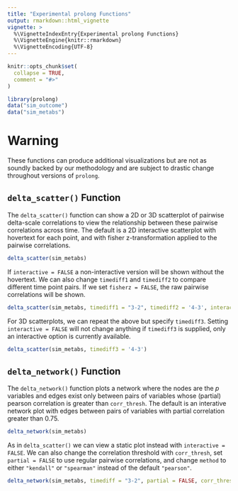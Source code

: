 ```yaml
---
title: "Experimental prolong Functions"
output: rmarkdown::html_vignette
vignette: >
  %\VignetteIndexEntry{Experimental prolong Functions}
  %\VignetteEngine{knitr::rmarkdown}
  %\VignetteEncoding{UTF-8}
---
```


```r
knitr::opts_chunk$set(
  collapse = TRUE,
  comment = "#>"
)
```

```r
library(prolong)
data("sim_outcome")
data("sim_metabs")
```


# Warning

These functions can produce additional visualizations but are not as soundly backed by our methodology and are subject to drastic change throughout versions of `prolong`.


## `delta_scatter()` Function

The `delta_scatter()` function can show a 2D or 3D scatterplot of pairwise delta-scale correlations to view the relationship between these pairwise correlations across time. The default is a 2D interactive scatterplot with hovertext for each point, and with fisher z-transformation applied to the pairwise correlations.

```r
delta_scatter(sim_metabs)
```

If `interactive = FALSE` a non-interactive version will be shown without the hovertext. We can also change `timediff1` and `timediff2` to compare different time point pairs. If we set `fisherz = FALSE`, the raw pairwise correlations will be shown.

```r
delta_scatter(sim_metabs, timediff1 = "3-2", timediff2 = '4-3', interactive = FALSE, fisherz = FALSE)
```

For 3D scatterplots, we can repeat the above but specify `timediff3`. Setting `interactive = FALSE` will not change anything if `timediff3` is supplied, only an interactive option is currently available.

```r
delta_scatter(sim_metabs, timediff3 = '4-3')
```




## `delta_network()` Function

The `delta_network()` function plots a network where the nodes are the $p$ variables and edges exist only between pairs of variables whose (partial) pearson correlation is greater than `corr_thresh`. The default is an interative network plot with edges between pairs of variables with partial correlation greater than $0.75$.

```r
delta_network(sim_metabs)
```

As in `delta_scatter()` we can view a static plot instead with `interactive = FALSE`. We can also change the correlation threshold with `corr_thresh`, set `partial = FALSE` to use regular pairwise correlations, and change `method` to either `"kendall"` or `"spearman"` instead of the default `"pearson"`.

```r
delta_network(sim_metabs, timediff = "3-2", partial = FALSE, corr_thresh = 0.8, interactive = FALSE, method = "spearman")
```

